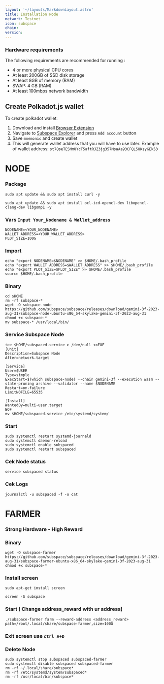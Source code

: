 ```yaml
---
layout: '~/layouts/MarkdownLayout.astro'
title: Installation Node
network: Testnet
icon: subspace
chain: 
version: 
---
```


### Hardware requirements

The following requirements are recommended for running :

- 4 or more physical CPU cores
- At least 200GB of SSD disk storage
- At least 8GB of memory (RAM)
- SWAP: 4 GB (RAM)
- At least 100mbps network bandwidth

## Create Polkadot.js wallet
To create polkadot wallet:
1. Download and install [Browser Extension](https://polkadot.js.org/extension/)
2. Navigate to [Subspace Explorer](https://polkadot.js.org/apps/?rpc=wss%3A%2F%2Feu-1.gemini-2a.subspace.network%2Fws#/accounts) and press `Add account` button
3. Save `mnemonic` and create wallet
4. This will generate wallet address that you will have to use later. Example of wallet address: `st7QseTESMmUYcT5aftRJZ3jg357MsaAa93CFQL5UKsyGEk53`

# NODE
### Package
```
sudo apt update && sudo apt install curl -y
```
```
sudo apt update && sudo apt install ocl-icd-opencl-dev libopencl-clang-dev libgomp1 -y
```
### Vars `Input Your_Nodename & Wallet_address`
```
NODENAME=<YOUR_NODENAME>
WALLET_ADDRESS=<YOUR_WALLET_ADDRESS>
PLOT_SIZE=100G
```
### Import
```
echo "export NODENAME=$NODENAME" >> $HOME/.bash_profile
echo "export WALLET_ADDRESS=$WALLET_ADDRESS" >> $HOME/.bash_profile
echo "export PLOT_SIZE=$PLOT_SIZE" >> $HOME/.bash_profile
source $HOME/.bash_profile
```
### Binary
```
cd $HOME
rm -rf subspace-*
wget -O subspace-node https://github.com/subspace/subspace/releases/download/gemini-3f-2023-aug-31/subspace-node-ubuntu-x86_64-skylake-gemini-3f-2023-aug-31
chmod +x subspace-*
mv subspace-* /usr/local/bin/
```

### Service Subspace Node
 ```
tee $HOME/subspaced.service > /dev/null <<EOF
[Unit]
Description=Subspace Node
After=network.target

[Service]
User=$USER
Type=simple
ExecStart=$(which subspace-node) --chain gemini-3f --execution wasm --state-pruning archive --validator --name $NODENAME
Restart=on-failure
LimitNOFILE=65535

[Install]
WantedBy=multi-user.target
EOF
mv $HOME/subspaced.service /etc/systemd/system/
```

### Start
```
sudo systemctl restart systemd-journald
sudo systemctl daemon-reload
sudo systemctl enable subspaced
sudo systemctl restart subspaced
```
### Cek Node status
```
service subspaced status
```
### Cek Logs
```
journalctl -u subspaced -f -o cat
```

# FARMER
### Strong Hardware - High Reward

### Binary
```
wget -O subspace-farmer https://github.com/subspace/subspace/releases/download/gemini-3f-2023-aug-31/subspace-farmer-ubuntu-x86_64-skylake-gemini-3f-2023-aug-31
chmod +x subspace-*
```
### Install screen
```
sudo apt-get install screen
```
```
screen -S subspace
```
### Start ( Change address_reward with ur address)
```
./subspace-farmer farm --reward-address <address_reward> path=/root/.local/share/subspace-farmer,size=100G
```
### Exit screen use `ctrl A+D `

### Delete Node
```
sudo systemctl stop subspaced subspaced-farmer
sudo systemctl disable subspaced subspaced-farmer
rm -rf ~/.local/share/subspace*
rm -rf /etc/systemd/system/subspaced*
rm -rf /usr/local/bin/subspace*
```

